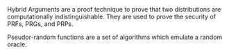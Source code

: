  
<Callout emoji="👾">
Hybrid Arguments are a proof technique to prove that two distributions are computationally indistinguishable. They are used to prove the security of PRFs, PRGs, and PRPs.
</Callout>

Pseudor-random functions are a set of algorithms which emulate a random oracle.